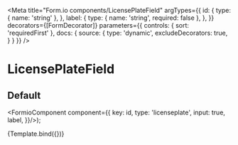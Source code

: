 
<Meta
  title="Form.io components/LicensePlateField"
  argTypes={{
    id: {
      type: { name: 'string' },
    },
    label: {
      type: { name: 'string', required: false },
    },
  }}
  decorators={[FormDecorator]}
  parameters={{
    controls: { sort: 'requiredFirst' },
    docs: {
      source: {
        type: 'dynamic',
        excludeDecorators: true,
      }
    }
  }}
/>

# LicensePlateField

## Default

  <FormioComponent component={{
      key: id,
      type: 'licenseplate',
      input: true,
      label,
}}/>);

<Canvas>
  <Story name="Default" args={{ id: 'license-plate', label: 'Kentekennummer'}}>
    {Template.bind({})}
  </Story>
</Canvas>

<Props story="Default" />
